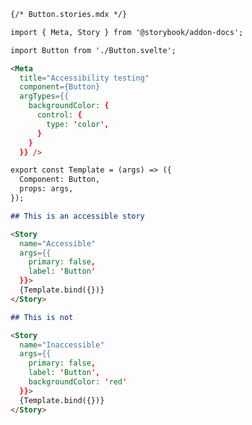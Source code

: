 ```md
{/* Button.stories.mdx */}

import { Meta, Story } from '@storybook/addon-docs';

import Button from './Button.svelte';

<Meta 
  title="Accessibility testing" 
  component={Button} 
  argTypes={{
    backgroundColor: {
      control: {
        type: 'color',
      }
    }
  }} />

export const Template = (args) => ({
  Component: Button,
  props: args,
});

## This is an accessible story

<Story
  name="Accessible"
  args={{
    primary: false, 
    label: 'Button'
  }}>
  {Template.bind({})}
</Story>

## This is not

<Story
  name="Inaccessible"
  args={{
    primary: false,
    label: 'Button',
    backgroundColor: 'red'
  }}>
  {Template.bind({})}
</Story>
```